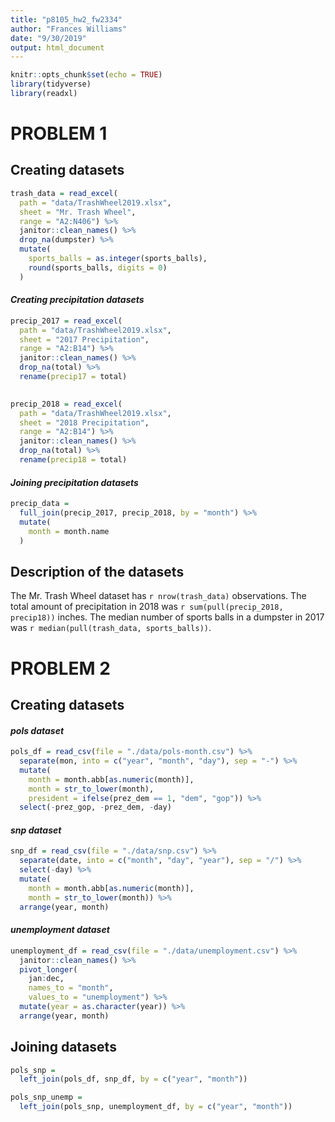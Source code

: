```yaml
---
title: "p8105_hw2_fw2334"
author: "Frances Williams"
date: "9/30/2019"
output: html_document
---
```


```r
knitr::opts_chunk$set(echo = TRUE)
library(tidyverse)
library(readxl)
```

# **PROBLEM 1**

## Creating datasets
```r
trash_data = read_excel(
  path = "data/TrashWheel2019.xlsx",
  sheet = "Mr. Trash Wheel",
  range = "A2:N406") %>% 
  janitor::clean_names() %>% 
  drop_na(dumpster) %>% 
  mutate(
    sports_balls = as.integer(sports_balls),
    round(sports_balls, digits = 0)
  )

```


#### *Creating precipitation datasets*
```r
precip_2017 = read_excel(
  path = "data/TrashWheel2019.xlsx",
  sheet = "2017 Precipitation",
  range = "A2:B14") %>%
  janitor::clean_names() %>% 
  drop_na(total) %>% 
  rename(precip17 = total)

    
precip_2018 = read_excel(
  path = "data/TrashWheel2019.xlsx",
  sheet = "2018 Precipitation",
  range = "A2:B14") %>%
  janitor::clean_names() %>% 
  drop_na(total) %>% 
  rename(precip18 = total)
```


#### *Joining precipitation datasets*
```r
precip_data = 
  full_join(precip_2017, precip_2018, by = "month") %>% 
  mutate(
    month = month.name
  )
```

## Description of the datasets
The Mr. Trash Wheel dataset has `r nrow(trash_data)` observations. 
The total amount of precipitation in 2018 was `r sum(pull(precip_2018, precip18))` inches.
The median number of sports balls in a dumpster in 2017 was `r median(pull(trash_data, sports_balls))`. 



# **PROBLEM 2**

## Creating datasets

#### *pols dataset*
```r
pols_df = read_csv(file = "./data/pols-month.csv") %>%
  separate(mon, into = c("year", "month", "day"), sep = "-") %>% 
  mutate(
    month = month.abb[as.numeric(month)],
    month = str_to_lower(month),
    president = ifelse(prez_dem == 1, "dem", "gop")) %>% 
  select(-prez_gop, -prez_dem, -day)
```

#### *snp dataset*
```r
snp_df = read_csv(file = "./data/snp.csv") %>% 
  separate(date, into = c("month", "day", "year"), sep = "/") %>% 
  select(-day) %>% 
  mutate(
    month = month.abb[as.numeric(month)],
    month = str_to_lower(month)) %>% 
  arrange(year, month)
```

#### *unemployment dataset*
```r
unemployment_df = read_csv(file = "./data/unemployment.csv") %>% 
  janitor::clean_names() %>% 
  pivot_longer(
    jan:dec,
    names_to = "month",
    values_to = "unemployment") %>% 
  mutate(year = as.character(year)) %>% 
  arrange(year, month)
```

## Joining datasets
```r
pols_snp = 
  left_join(pols_df, snp_df, by = c("year", "month"))

pols_snp_unemp = 
  left_join(pols_snp, unemployment_df, by = c("year", "month"))
```


